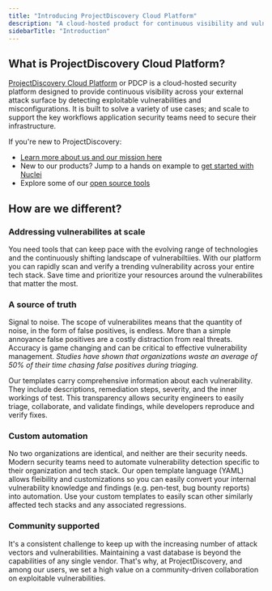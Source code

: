 ```yaml
---
title: "Introducing ProjectDiscovery Cloud Platform"
description: "A cloud-hosted product for continuous visibility and vulnerability scanning"
sidebarTitle: "Introduction"
---
```

## What is ProjectDiscovery Cloud Platform? 

[ProjectDiscovery Cloud Platform](https://projectdiscovery.io/platform) or PDCP is a cloud-hosted security platform designed to provide continuous visibility across your external attack surface by detecting exploitable vulnerabilities and misconfigurations. 
It is built to solve a variety of use cases; and scale to support the key workflows application security teams need to secure their infrastructure.

If you're new to ProjectDiscovery: 
 - [Learn more about us and our mission here](https://projectdiscovery.io/)
 - New to our products? Jump to a hands on example to [get started with Nuclei](/getstarted-overview)
 - Explore some of our [open source tools](/tools/index)

## How are we different?

### Addressing vulnerabilites at scale

You need tools that can keep pace with the evolving range of technologies and the continuously shifting landscape of vulnerabiltiies. 
With our platform you can rapidly scan and verify a trending vulnerability across your entire tech stack. Save time and prioritize your resources 
around the vulnerabilites that matter the most. 

### A source of truth

Signal to noise. The scope of vulnerabilites means that the quantity of noise, in the form of false positives, is endless. More than a simple 
annoyance false positives are a costly distraction from real threats. Accuracy is game changing and can be critical to effective vulnerability management. 
_Studies have shown that organizations waste an average of 50% of their time chasing false positives during triaging._ 

Our templates carry comprehensive information about each vulnerability. They include descriptions, remediation steps, severity, and the inner workings of test. 
This transparency allows security engineers to easily triage, collaborate, and validate findings, while developers reproduce and verify fixes. 

### Custom automation

No two organizations are identical, and neither are their security needs. Modern security teams need to automate vulnerability detection specific to their organization and tech stack. 
Our open template language (YAML) allows fleibility and customizations so you can easily convert your internal vulnerability knowledge and findings (e.g. pen-test, bug bounty reports) into automation.
Use your custom templates to easily scan other similarly affected tech stacks and any associated regressions.

### Community supported

It's a consistent challenge to keep up with the increasing number of attack vectors and vulnerabilities. 
Maintaining a vast database is beyond the capabilities of any single vendor. That's why, at ProjectDiscovery, and among our users, we set a high value on a community-driven collaboration on exploitable vulnerabilities.


